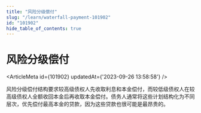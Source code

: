 ```yaml
---
title: "风险分级偿付"
slug: "/learn/waterfall-payment-101902"
id: "101902"
hide_table_of_contents: true
---
```



# 风险分级偿付

<ArticleMeta id={101902} updatedAt={'2023-09-26 13:58:58'} />
<div className='border-solid border-b border-t-0 my-4 border-[var(--ifm-color-gray-300)]' />

风险分级偿付结构要求较高级债权人先收取利息和本金偿付，而较低级债权人在较高级债权人全额收回本金后再收取本金偿付。债务人通常将这些计划结构化为不同层次，优先偿付最高本金的贷款，因为这些贷款也很可能是最昂贵的。
